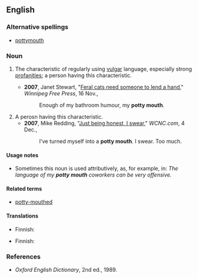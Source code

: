 ==English==

===Alternative spellings===
*[[pottymouth]]

===Noun===
{{en-noun|sg=[[potty]] [[mouth]]}}

# {{informal|idiom|euphemism}} The characteristic of regularly using [[vulgar]] language, especially strong [[profanity|profanities]]; a person having this characteristic.
#*'''2007''', Janet Stewart, "[http://www.winnipegfreepress.com/subscriber/columnists/top3/story/4078108p-4678152c.html Feral cats need someone to lend a hand]," ''Winnipeg Free Press'', 16 Nov.,
#*:Enough of my bathroom humour, my '''potty mouth'''.
# A perosn having this characteristic.
#*'''2007''', Mike Redding, "[http://www.wcnc.com/traveler/stories/wcnc-120407-al-journal.68ef72fb.html Just being honest, I swear]," ''WCNC.com'', 4 Dec.,
#*:I’ve turned myself into a '''potty mouth'''.  I swear.  Too much.

====Usage notes====
* Sometimes this noun is used attributively, as, for example, in: ''The language of my '''potty mouth''' coworkers can be very offensive.''

====Related terms====
*[[potty-mouthed]]

====Translations====
{{trans-top|charecteristic}}
* Finnish: {{t|fi|rääväsuisuus}}
{{trans-mid}}
{{trans-bottom}}

{{trans-top|person}}
* Finnish: {{t|fi|rääväsuu}}
{{trans-mid}}
{{trans-bottom}}

===References===
*''Oxford English Dictionary'', 2nd ed., 1989.